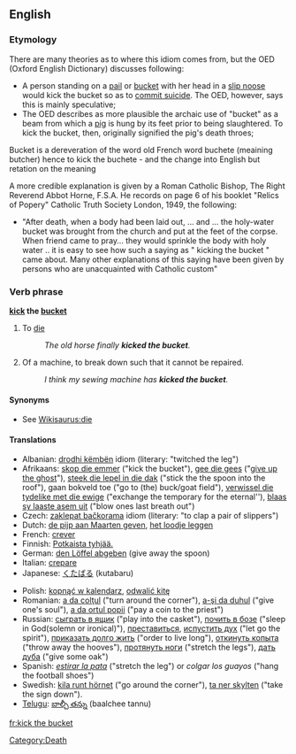 {{Wikisaurus-link|die}}
==English==

===Etymology===
There are many theories as to where this idiom comes from, but the OED (Oxford English Dictionary) discusses following:
*A person standing on a [[pail]] or [[bucket]] with her head in a [[slip noose]] would kick the bucket so as to [[commit suicide]].  The OED, however, says this is mainly speculative;
*The OED describes as more plausible the archaic use of "bucket" as a beam from which a [[pig]] is hung by its feet prior to being slaughtered.  To kick the bucket, then, originally signified the pig's death throes;

Bucket is a dereveration of the word old French word buchete (meaining butcher) hence to kick the buchete - and the change into English but retation on the meaning

A more credible explanation is given by a Roman Catholic Bishop, The Right Reverend Abbot Horne, F.S.A. He records on page 6 of his booklet "Relics of Popery" Catholic Truth Society London, 1949, the following:
*"After death, when a body had been laid out, …  and … the holy-water bucket was brought from the church and put at the feet of the corpse. When friend came to pray… they would sprinkle the body with holy water .. it is easy to see how such a saying as " kicking the bucket " came about. Many other explanations of this saying have been given by persons who are unacquainted with Catholic custom"

===Verb phrase===
{{rfc-xphrase|Verb phrase}}
'''[[kick]] the [[bucket]]'''

# {{context|idiom|euphemism}} To [[die]]
#: ''The old horse finally '''kicked the bucket'''.''
# {{context|idiom|slang}} Of a machine, to break down such that it cannot be repaired.
#: ''I think my sewing machine has '''kicked the bucket'''.''

====Synonyms====
* See [[Wikisaurus:die]]

====Translations====
{{trans-top|to die}}
*Albanian: [[drodhi këmbën]] idiom (literary: "twitched the leg")
*Afrikaans: [[skop die emmer]] ("kick the bucket"), [[gee die gees]] ("[[give up the ghost]]"), [[steek die lepel in die dak]] ("stick the the spoon into the roof"), gaan bokveld toe ("go to (the) buck/goat field"), [[verwissel die tydelike met die ewige]] ("exchange the temporary for the eternal''), [[blaas sy laaste asem uit]] ("blow ones last breath out")
*Czech: [[zaklepat bačkorama]] idiom (literary: "to clap a pair of slippers")
*Dutch: [[de pijp aan Maarten geven]], [[het loodje leggen]]
*French: [[crever]]
*Finnish: [[Potkaista tyhjää.]]
*German: [[den Löffel abgeben]] (give away the spoon)
*Italian: [[crepare]]
*Japanese: [[くたばる]] (kutabaru)
{{trans-mid}}
*Polish: [[kopnąć w kalendarz]], [[odwalić kitę]]
*Romanian: [[a da colţul]] ("turn around the corner"), [[a-şi da duhul]] ("give one's soul"), [[a da ortul popii]] ("pay a coin to the priest")
*Russian: [[сыграть в ящик]] ("play into the casket"), [[почить в бозе]] ("sleep in God(solemn or ironical)"), [[преставиться]], [[испустить дух]] ("let go the spirit"), [[приказать долго жить]] ("order to live long"), [[откинуть копыта]] ("throw away the hooves"), [[протянуть ноги]] ("stretch the legs"), [[дать дуба]] ("give some oak")
*Spanish: ''[[estirar la pata]]'' ("stretch the leg") or ''colgar los guayos'' ("hang the football shoes")
*Swedish: [[kila runt hörnet]] ("go around the corner"), [[ta ner skylten]] ("take the sign down").
*[[Telugu]]: [[బాల్చీ తన్ను]] (baalchee tannu)
{{trans-bottom}}

{{trans-top|to break down beyond repair}}
{{trans-mid}}
{{trans-bottom}}

[[Category:Death]]

[[fr:kick the bucket]]